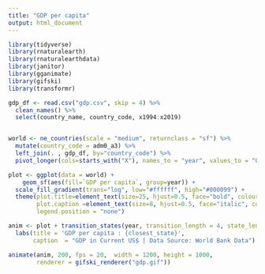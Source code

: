 ```yaml
---
title: "GDP per capita"
output: html_document
---
```


```r
library(tidyverse)
library(rnaturalearth)
library(rnaturalearthdata)
library(janitor)
library(gganimate)
library(gifski)
library(transformr)
```

```r
gdp_df <- read.csv("gdp.csv", skip = 4) %>% 
  clean_names() %>% 
  select(country_name, country_code, x1994:x2019)


world <- ne_countries(scale = "medium", returnclass = "sf") %>% 
  mutate(country_code = adm0_a3) %>% 
  left_join(. , gdp_df, by="country_code") %>% 
  pivot_longer(cols=starts_with("X"), names_to = "year", values_to = "GDP per capita")
```

```r
plot <- ggplot(data = world) +
    geom_sf(aes(fill=`GDP per capita`, group=year)) +
  scale_fill_gradient(trans="log", low="#ffffff", high="#000099") +
  theme(plot.title=element_text(size=25, hjust=0.5, face="bold", colour="grey", vjust=-1),
        plot.caption =element_text(size=8, hjust=0.5, face="italic", color="grey"),
        legend.position = "none")
```

```r
anim <- plot + transition_states(year, transition_length = 4, state_length = 1) +
  labs(title = 'GDP per capita : {closest_state}',
       caption  = "GDP in Current US$ | Data Source: World Bank Data")
```

```r
animate(anim, 200, fps = 20,  width = 1200, height = 1000, 
        renderer = gifski_renderer("gdp.gif"))
```